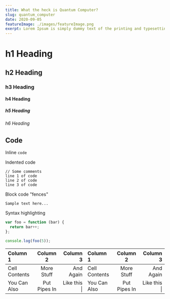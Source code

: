 ```yaml
---
title: What the heck is Quantum Computer?
slug: quantum_computer
date: 2020-09-05
featureImage: ./images/featureImage.png
exerpt: Lorem Ipsum is simply dummy text of the printing and typesetting industry. Lorem Ipsum has been the industry's standard dummy text ever since the 1500s, when an unknown printer took a galley of type and scrambled it to make a type specimen book.
---
```


# h1 Heading
## h2 Heading
### h3 Heading
#### h4 Heading
##### h5 Heading
###### h6 Heading


## Code

Inline `code`

Indented code

    // Some comments
    line 1 of code
    line 2 of code
    line 3 of code


Block code "fences"

```
Sample text here...
```

Syntax highlighting

``` js
var foo = function (bar) {
  return bar++;
};

console.log(foo(5));
```
| Column 1       | Column 2     | Column 3     | Column 1       | Column 2     | Column 3     |
| :------------- | :----------: | -----------: | :------------- | :----------: | -----------: |
|  Cell Contents | More Stuff   | And Again    |  Cell Contents | More Stuff   | And Again    |
| You Can Also   | Put Pipes In | Like this \| | You Can Also   | Put Pipes In | Like this \| |